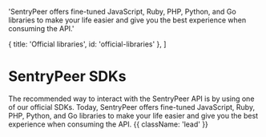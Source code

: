 
  'SentryPeer offers fine-tuned JavaScript, Ruby, PHP, Python, and Go libraries to make your life easier and give you the best experience when consuming the API.'

  { title: 'Official libraries', id: 'official-libraries' },
]

# SentryPeer SDKs

The recommended way to interact with the SentryPeer API is by using one of our official SDKs. Today, SentryPeer offers fine-tuned JavaScript, Ruby, PHP, Python, and Go libraries to make your life easier and give you the best experience when consuming the API. {{ className: 'lead' }}

<Libraries />

